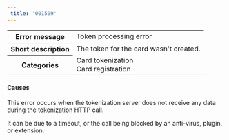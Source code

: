 ```yaml
---  
 title: '001599'  
---  
```

  
<table>
    <tbody>
        <tr>
            <th class="header"><strong>Error message</strong></th>
            <td class="table-content">Token processing error</td>
        </tr>
        <tr>
            <th class="header"><strong>Short description</strong></th>
            <td class="table-content">The token for the card wasn't created.</td>
        </tr>
        <tr>
            <th class="header"><strong>Categories</strong></th>
            <td class="table-content">  
<div class="label">Card tokenization</div>  
<div class="label">Card registration</div>
</td>
        </tr>
    </tbody>
</table>  

#### Causes  

This error occurs when the tokenization server does not receive any data during the tokenization HTTP call.  

It can be due to a timeout, or the call being blocked by an anti-virus, plugin, or extension.